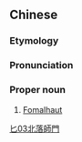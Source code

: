 {{also|北落师门}}
==Chinese==
{{zh-forms|s=北落师门|type=22}}

===Etymology===
{{rfe|lang=zh}}

===Pronunciation===
{{zh-pron
|m=běiluò shīmén
|cat=pn
}}

===Proper noun===
{{zh-proper noun}}

# [[Fomalhaut]]

[[Category:zh:Stars|匕03北落師門]]
